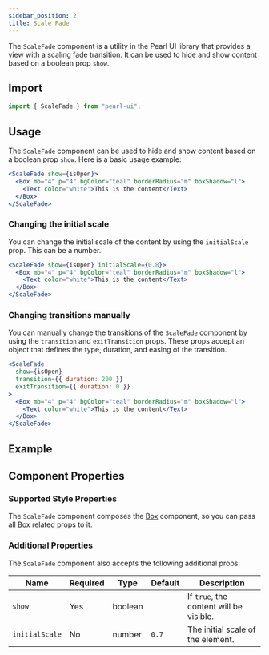 ```yaml
---
sidebar_position: 2
title: Scale Fade
---
```



<div style={{ display: "flex" }}>
  <SourceButton
    label="Source"
    href="https://github.com/agrawal-rohit/pearl-ui/blob/main/src/components/atoms/scale-fade/scale-fade.tsx"
  />
</div>

The `ScaleFade` component is a utility in the Pearl UI library that provides a view with a scaling fade transition. It can be used to hide and show content based on a boolean prop `show`.

## Import

```jsx
import { ScaleFade } from "pearl-ui";
```

## Usage

The `ScaleFade` component can be used to hide and show content based on a boolean prop `show`. Here is a basic usage example:

```jsx
<ScaleFade show={isOpen}>
  <Box mb="4" p="4" bgColor="teal" borderRadius="m" boxShadow="l">
    <Text color="white">This is the content</Text>
  </Box>
</ScaleFade>
```

### Changing the initial scale

You can change the initial scale of the content by using the `initialScale` prop. This can be a number.

```jsx
<ScaleFade show={isOpen} initialScale={0.8}>
  <Box mb="4" p="4" bgColor="teal" borderRadius="m" boxShadow="l">
    <Text color="white">This is the content</Text>
  </Box>
</ScaleFade>
```

### Changing transitions manually

You can manually change the transitions of the `ScaleFade` component by using the `transition` and `exitTransition` props. These props accept an object that defines the type, duration, and easing of the transition.

```jsx
<ScaleFade
  show={isOpen}
  transition={{ duration: 200 }}
  exitTransition={{ duration: 0 }}
>
  <Box mb="4" p="4" bgColor="teal" borderRadius="m" boxShadow="l">
    <Text color="white">This is the content</Text>
  </Box>
</ScaleFade>
```

## Example


<Snack snackId="@agrawal-rohit/scalefade" />

## Component Properties

### Supported Style Properties

The `ScaleFade` component composes the [Box](../layout/Box) component, so you can pass all [Box](../layout/Box) related props to it.

### Additional Properties

The `ScaleFade` component also accepts the following additional props:

| Name           | Required | Type           | Default | Description                             |
| -------------- | -------- | -------------- | ------- | --------------------------------------- |
| `show`         | Yes      | <t>boolean</t> |         | If `true`, the content will be visible. |
| `initialScale` | No       | <t>number</t>  | `0.7`   | The initial scale of the element.       |
